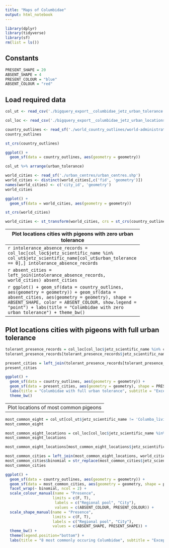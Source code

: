 ```yaml
---
title: "Maps of Columbidae"
output: html_notebook
---
```


```r
library(dplyr)
library(tidyverse)
library(sf)
rm(list = ls())
```

Constants
---------
```r
PRESENT_SHAPE = 20
ABSENT_SHAPE = 4
PRESENT_COLOUR = "blue"
ABSENT_COLOUR = "red"
```

Load required data
------------------
```r
col_ut <- read_csv('./bigquery_export__columbidae_jetz_urban_tolerance.csv')
```

```r
col_loc <- read_csv('./bigquery_export__columbidae_jetz_urban_locations.csv')
```

```r
country_outlines <- read_sf('./world_country_outlines/world-administrative-boundaries.shp')
country_outlines
```

```r
st_crs(country_outlines)
```

```r
ggplot() +  
  geom_sf(data = country_outlines, aes(geometry = geometry))
```

```r
col_ut %>% arrange(urban_tolerance)
```

```r
world_cities <- read_sf('./urban_centres/urban_centres.shp')
world_cities <- distinct(world_cities[,c('fid', 'geometry')])
names(world_cities) <- c('city_id', 'geometry')
world_cities
```

```r
ggplot() +  
  geom_sf(data = world_cities, aes(geometry = geometry))
```

```r
st_crs(world_cities)
```

```r
world_cities <- st_transform(world_cities, crs = st_crs(country_outlines))
```

------------------------------------------------------------
Plot locations cities with pigeons with zero urban tolerance
------------------------------------------------------------
```r
intolerance_absence_records = col_loc[col_loc$jetz_scientific_name %in% col_ut$jetz_scientific_name[col_ut$urban_tolerance == 0],]
intolerance_absence_records
```

```r
absent_cities = left_join(intolerance_absence_records, world_cities)
absent_cities
```

```r
ggplot() +  
  geom_sf(data = country_outlines, aes(geometry = geometry)) +
  geom_sf(data = absent_cities, aes(geometry = geometry), shape = ABSENT_SHAPE, color = ABSENT_COLOUR, show.legend = "point") +
  labs(title = "Columbidae with zero urban tolerance") + 
  theme_bw()
```

------------------------------------------------------------
Plot locations cities with pigeons with full urban tolerance
------------------------------------------------------------
```r
tolerant_presence_records = col_loc[col_loc$jetz_scientific_name %in% col_ut$jetz_scientific_name[col_ut$urban_tolerance == 1],]
tolerant_presence_records[tolerant_presence_records$jetz_scientific_name != 'Columba_livia',]
```

```r
present_cities = left_join(tolerant_presence_records[tolerant_presence_records$jetz_scientific_name != 'Columba_livia',], world_cities)
present_cities
```

```r
ggplot() +  
  geom_sf(data = country_outlines, aes(geometry = geometry)) +
  geom_sf(data = present_cities, aes(geometry = geometry), shape = PRESENT_SHAPE, color = PRESENT_COLOUR, show.legend = "point") +
  labs(title = "Columbidae with full urban tolerance", subtitle = "Except Columba livia") + 
  theme_bw()
```

------------------------------------------------------------
Plot locations of most common pigeons
------------------------------------------------------------
```r
most_common_eight = col_ut[col_ut$jetz_scientific_name != 'Columba_livia',] %>% arrange(desc(city_count)) %>% head(8)
most_common_eight
```

```r
most_common_eight_locations = col_loc[col_loc$jetz_scientific_name %in% most_common_eight$jetz_scientific_name,]
most_common_eight_locations
```
```r
most_common_eight_locations[most_common_eight_locations$jetz_scientific_name == 'Columba_oenas',]
```

```r
most_common_cities = left_join(most_common_eight_locations, world_cities)
most_common_cities$binomial = str_replace(most_common_cities$jetz_scientific_name, '_', ' ')
most_common_cities
```

```r
ggplot() +  
  geom_sf(data = country_outlines, aes(geometry = geometry)) +
  geom_sf(data = most_common_cities, aes(geometry = geometry, shape = present_in_city, color = present_in_city), show.legend = "point") +
  facet_wrap(~ binomial, ncol = 2) +
  scale_colour_manual(name = "Presence",
                     limits = c(F, T),
                      labels = c("Regional pool", "City"),
                      values = c(ABSENT_COLOUR, PRESENT_COLOUR)) +   
  scale_shape_manual(name = "Presence",
                     limits = c(F, T),
                     labels = c("Regional pool", "City"),
                     values = c(ABSENT_SHAPE, PRESENT_SHAPE)) +
  theme_bw() + 
  theme(legend.position="bottom") + 
  labs(title = "8 most commonly occuring Columbidae", subtitle = "Except Columba livia")
```








